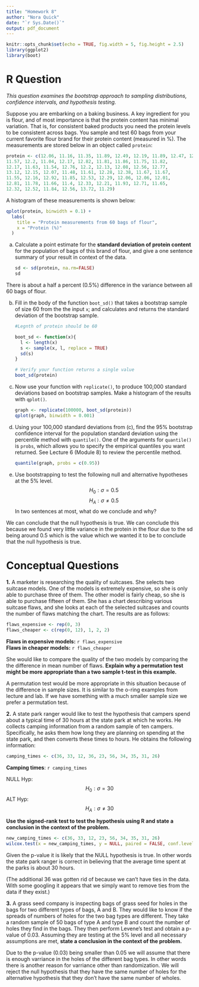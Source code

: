 ```yaml
---
title: "Homework 8"
author: "Nora Quick"
date: "`r Sys.Date()`"
output: pdf_document
---
```


```r
knitr::opts_chunk$set(echo = TRUE, fig.width = 5, fig.height = 2.5)
library(ggplot2)
library(boot)
```

# R Question

*This question examines the bootstrap approach to sampling distributions, confidence intervals, and hypothesis testing.*

Suppose you are embarking on a baking business.  A key ingredient for you is flour, and of most importance is that the protein content has minimal variation.  That is, for consistent baked products you need the protein levels to be consistent across bags. You sample and test 60 bags from your current favorite flour brand for their protein content (measured in \%).  The measurements are stored below in an object called `protein`:
```r
protein <- c(12.06, 11.16, 11.35, 11.89, 12.49, 12.19, 11.89, 12.47, 12.42, 
11.57, 12.2, 11.04, 12.17, 12.82, 11.81, 11.86, 11.75, 11.82, 
12.17, 11.63, 11.54, 12.76, 12.2, 12.13, 12.08, 12.56, 12.77, 
13.12, 12.15, 12.07, 11.48, 11.61, 12.28, 12.38, 11.67, 11.67, 
11.55, 12.16, 12.92, 11.85, 12.53, 12.29, 12.06, 12.06, 12.01, 
12.81, 11.78, 11.66, 11.4, 12.33, 12.21, 11.93, 12.71, 11.65, 
12.32, 12.52, 11.84, 12.56, 13.72, 11.29)
```

A histogram of these measurements is shown below:
```r
qplot(protein, binwidth = 0.1) +
  labs(
    title = "Protein measurements from 60 bags of flour",
    x = "Protein (%)"
  )
```


a) Calculate a point estimate for the **standard deviation of protein content** for the population of bags of this brand of flour, and give a one sentence summary of your result in context of the data.
        
    ```r
    sd <- sd(protein, na.rm=FALSE)
    sd
    ```

There is about a half a percent (0.5%) difference in the variance between all 60 bags of flour. 


b) Fill in the body of the function `boot_sd()` that takes a bootstrap sample of size 60 from the the input `x`; and calculates and returns the standard deviation of the bootstrap sample.

    ```r
    #Legnth of protein should be 60
    
    boot_sd <- function(x){
      l <- length(x)
      s <- sample(x, l, replace = TRUE)
      sd(s)
    }
    ```

    ```r
    # Verify your function returns a single value
    boot_sd(protein)
    ```

c) Now use your function with `replicate()`, to produce 100,000 standard deviations based on bootstrap samples. Make a histogram of the results with `qplot()`.

    ```r
    graph <- replicate(100000, boot_sd(protein))
    qplot(graph, binwidth = 0.001)
    ```


d) Using your 100,000 standard deviations from (c), find the 95\% bootstrap confidence interval for the population standard deviation using the percentile method with `quantile()`. One of the arguments for `quantile()` is `probs`, which allows you to specify the empirical quantiles you want returned. See Lecture 6 (Module 8) to review the percentile method.

    ```r
    quantile(graph, probs = c(0.95))
    ```


e) Use bootstrapping to test the following null and alternative hypotheses at the 5\% level.
    $$
    H_{0}: \sigma = 0.5
    $$
    $$ 
    H_{A}: \sigma \neq 0.5
    $$
    In two sentences at most, what do we conclude and why?
    
We can conclude that the null hypothesis is true. We can conclude this because we found very little variance in the protein in the flour due to the sd being around 0.5 which is the value which we wanted it to be to conclude that the null hypothesis is true. 

    

# Conceptual Questions

**1\.** A marketer is researching the quality of suitcases. She selects two suitcase models. One of the models is extremely expensive, so she is only able to purchase three of them. The other model is fairly cheap, so she is able to purchase fifteen of them. She has a chart describing various suitcase flaws, and she looks at each of the selected suitcases and counts the number of flaws matching the chart. The results are as follows:

```r
flaws_expensive <- rep(0, 3)
flaws_cheaper <- c(rep(0, 12), 1, 2, 2)
```

**Flaws in expensive models:** `r flaws_expensive`  
**Flaws in cheaper models:** `r flaws_cheaper`  

She would like to compare the quality of the two models by comparing the the difference in mean number of flaws. **Explain why a permutation test might be more appropriate than a two sample t-test in this example.**

A permutation test would be more appropriate in this situation because of the difference in sample sizes. It is similar to the o-ring examples from lecture and lab. If we have something with a much smaller sample size we prefer a permutation test. 



**2\.** A state park ranger would like to test the hypothesis that campers spend about a typical time of 30 hours at the state park at which he works. He collects camping information from a random sample of ten campers. Specifically, he asks them how long they are planning on spending at the state park, and then converts these times to hours. He obtains the following information:

```r
camping_times <- c(36, 33, 12, 36, 23, 56, 34, 35, 31, 26)
```

**Camping times**: `r camping_times`

NULL Hyp:
    $$
    H_{0}: \sigma = 30
    $$
ALT Hyp: 
    $$ 
    H_{A}: \sigma \neq 30
    $$

**Use the signed-rank test to test the hypothesis using R and state a conclusion in the context of the problem.**
```r
new_camping_times <- c(36, 33, 12, 23, 56, 34, 35, 31, 26)
wilcox.test(x = new_camping_times, y = NULL, paired = FALSE, conf.level = 0.95)
```

Given the p-value it is likely that the NULL hypothesis is true. In other words the state park ranger is correct in believing that the average time spent at the parks is about 30 hours. 

(The additional 36 was gotten rid of because we can't have ties in the data. With some googling it appears that we simply want to remove ties from the data if they exist.)



**3\.** A grass seed company is inspecting bags of grass seed for holes in the bags for two different types of bags, A and B. They would like to know if the spreads of numbers of holes for the two bag types are different. They take a random sample of 50 bags of type A and type B and count the number of holes they find in the bags. They then perform Levene's test and obtain a p-value of 0.03. Assuming they are testing at the 5\% level and all necessary assumptions are met, **state a conclusion in the context of the problem.**

Due to the p-value (0.03) being smaller than 0.05 we will assume that there is enough varriance in the holes of the different bag types. In other words there is another reason for varriance other than randomization. We will reject the null hypothesis that they have the same number of holes for the alternative hypothesis that they don't have the same number of wholes. 


